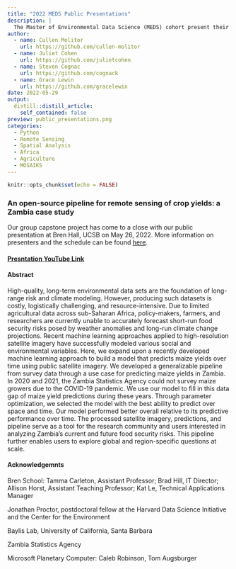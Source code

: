 ```yaml
---
title: "2022 MEDS Public Presentations"
description: |
  The Master of Environmental Data Science (MEDS) cohort present their final results of the capstone group projects. This post links to my groups presentation directly, but all groups are in the same YouTube link.
author:
  - name: Cullen Molitor
    url: https://github.com/cullen-molitor
  - name: Juliet Cohen
    url: https://github.com/julietcohen
  - name: Steven Cognac
    url: https://github.com/cognack
  - name: Grace Lewin
    url: https://github.com/gracelewin
date: 2022-05-29
output:
  distill::distill_article:
    self_contained: false
preview: public_presentations.png
categories:
  - Python
  - Remote Sensing
  - Spatial Analysis
  - Africa
  - Agriculture
  - MOSAIKS
---
```


```r
knitr::opts_chunk$set(echo = FALSE)
```

### An open-source pipeline for remote sensing of crop yields: a Zambia case study

Our group capstone project has come to a close with our public presentation at Bren Hall, UCSB on May 26, 2022. More information on presenters and the schedule can be found [here](https://bren.ucsb.edu/events/2022-meds-capstone-project-presentations).

#### [**Presntation YouTube Link**](https://youtu.be/iXdETegKbSs?t=4372)

#### Abstract
High-quality, long-term environmental data sets are the foundation of long-range risk and climate modeling. However, producing such datasets is costly, logistically challenging, and resource-intensive. Due to limited agricultural data across sub-Saharan Africa, policy-makers, farmers, and researchers are currently unable to accurately forecast short-run food security risks posed by weather anomalies and long-run climate change projections. Recent machine learning approaches applied to high-resolution satellite imagery have successfully modeled various social and environmental variables. Here, we expand upon a recently developed machine learning approach to build a model that predicts maize yields over time using public satellite imagery. We developed a generalizable pipeline from survey data through a use case for predicting maize yields in Zambia. In 2020 and 2021, the Zambia Statistics Agency could not survey maize growers due to the COVID-19 pandemic. We use our model to fill in this data gap of maize yield predictions during these years. Through parameter optimization, we selected the model with the best ability to predict over space and time. Our model performed better overall relative to its predictive performance over time. The processed satellite imagery, predictions, and pipeline serve as a tool for the research community and users interested in analyzing Zambia’s current and future food security risks. This pipeline further enables users to explore global and region-specific questions at scale. 

#### Acknowledgemnts

Bren School: Tamma Carleton, Assistant Professor; Brad Hill, IT Director; Allison Horst, Assistant Teaching Professor; Kat Le, Technical Applications Manager

Jonathan Proctor, postdoctoral fellow at the Harvard Data Science Initiative and the Center for the Environment

Baylis Lab, University of California, Santa Barbara

Zambia Statistics Agency

Microsoft Planetary Computer: Caleb Robinson, Tom Augsburger


